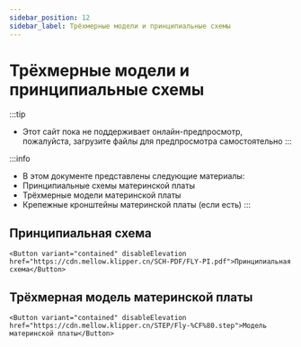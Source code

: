 ```yaml
---
sidebar_position: 12
sidebar_label: Трёхмерные модели и принципиальные схемы
---
```



# Трёхмерные модели и принципиальные схемы


:::tip
* Этот сайт пока не поддерживает онлайн-предпросмотр, пожалуйста, загрузите файлы для предпросмотра самостоятельно
:::

:::info
* В этом документе представлены следующие материалы:
* Принципиальные схемы материнской платы
* Трёхмерные модели материнской платы
* Крепежные кронштейны материнской платы (если есть)
:::

## Принципиальная схема

    <Button variant="contained" disableElevation href="https://cdn.mellow.klipper.cn/SCH-PDF/FLY-PI.pdf">Принципиальная схема</Button>


## Трёхмерная модель материнской платы

    <Button variant="contained" disableElevation href="https://cdn.mellow.klipper.cn/STEP/Fly-%CF%80.step">Модель материнской платы</Button>